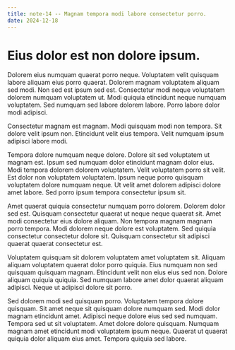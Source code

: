 ```yaml
---
title: note-14 -- Magnam tempora modi labore consectetur porro.
date: 2024-12-18
---
```


# Eius dolor est non dolore ipsum.

Dolorem eius numquam quaerat porro neque. Voluptatem velit quisquam labore aliquam eius porro quaerat. Dolorem magnam
voluptatem aliquam sed modi. Non sed est ipsum sed est. Consectetur modi neque voluptatem dolorem numquam voluptatem ut.
Modi quiquia etincidunt neque numquam voluptatem. Sed numquam sed labore dolorem labore. Porro labore dolor modi
adipisci.

Consectetur magnam est magnam. Modi quisquam modi non tempora. Sit dolore velit ipsum non. Etincidunt velit eius
tempora. Velit numquam ipsum adipisci labore modi.

Tempora dolore numquam neque dolore. Dolore sit sed voluptatem ut magnam est. Ipsum sed numquam dolor etincidunt magnam
dolor eius. Modi tempora dolorem dolorem voluptatem. Velit voluptatem porro sit velit. Est dolor non voluptatem
voluptatem. Ipsum neque porro quisquam voluptatem dolore numquam neque. Ut velit amet dolorem adipisci dolore amet
labore. Sed porro ipsum tempora consectetur ipsum sit.

Amet quaerat quiquia consectetur numquam porro dolorem. Dolorem dolor sed est. Quisquam consectetur quaerat ut neque
neque quaerat sit. Amet modi consectetur eius dolore aliquam. Non tempora magnam magnam porro tempora. Modi dolorem
neque dolore est voluptatem. Sed quiquia consectetur consectetur dolore sit. Quisquam consectetur sit adipisci quaerat
quaerat consectetur est.

Voluptatem quisquam sit dolorem voluptatem amet voluptatem sit. Aliquam aliquam voluptatem quaerat dolor porro quiquia.
Eius numquam non sed quisquam quisquam magnam. Etincidunt velit non eius eius sed non. Dolore aliquam quiquia quiquia.
Sed numquam labore amet dolor quaerat aliquam adipisci. Neque ut adipisci dolore sit porro.

Sed dolorem modi sed quisquam porro. Voluptatem tempora dolore quisquam. Sit amet neque sit quisquam dolore numquam sed.
Modi dolor magnam etincidunt amet. Adipisci neque dolore eius sed sed numquam. Tempora sed ut sit voluptatem. Amet
dolore dolore quisquam. Numquam magnam amet etincidunt modi voluptatem ipsum neque. Quaerat ut quaerat quiquia dolor
aliquam eius amet. Tempora quiquia sed labore.
